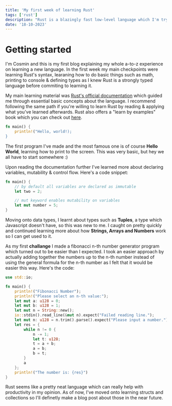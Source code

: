 ```yaml
---
title: 'My first week of learning Rust'
tags: ['rust']
description: "Rust is a blazingly fast low-level language which I'm trying to learn. In the first week I've learnt about variables, macros and more."
date: '18-10-2023'
---
```


# Getting started

I'm Cosmin and this is my first blog explaining my whole a-to-z experience on learning a new language. In the first week my main checkpoints were learning Rust's syntax, learaning how to do basic things such as math, printing to console & defining types as I knew Rust is a strongly typed language before commiting to learning it.

My main learning material was [Rust's official documentation](https://doc.rust-lang.org/book/) which guided me through essential basic concepts about the language. I recommend following the same path if you're willing to learn Rust by reading & applying what you've learned afterwards. Rust also offers a "learn by examples" book which you can check out [here](https://doc.rust-lang.org/rust-by-example/).

```rust
fn main() {
    println!("Hello, world!);
}
```

The first program I've made and the most famous one is of course **Hello World**, learning how to print to the screen. This was very basic, but hey we all have to start somewhere :)

Upon reading the documentation further I've learned more about declaring variables, mutability & control flow. Here's a code snippet:

```rust
fn main() {
    // by default all variables are declared as immutable
    let two = 2;

    // mut keyword enables mutability on variables
    let mut number = 5;
}
```

Moving onto data types, I learnt about types such as **Tuples**, a type which Javascript doesn't have, so this was new to me. I caught on pretty quickly and continued learning more about how **Strings, Arrays and Numbers** work so I can get used to it.

As my first **challange** I made a fibonacci n-th number generator program which turned out to be easier than I expected. I took an easier approach by actually adding together the numbers up to the n-th number instead of using the general formula for the n-th number as I felt that it would be easier this way. Here's the code:

```rust
use std::io;

fn main() {
    println!("Fibonacci Number");
    println!("Please select an n-th value:");
    let mut a: u128 = 0;
    let mut b: u128 = 1;
    let mut n = String::new();
    io::stdin().read_line(&mut n).expect("Failed reading line.");
    let mut n: u128 = n.trim().parse().expect("Please input a number.");
    let res = {
        while n != 0 {
            n -= 1;
            let t: u128;
            t = a + b;
            a = b;
            b = t;
        }
        a
    };
    println!("The number is: {res}")
}
```

Rust seems like a pretty neat language which can really help with productivity in my opinion. As of now, I've moved onto learning structs and collections so I'll definetly make a blog post about those in the near future.
